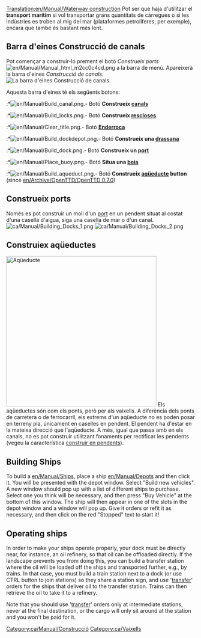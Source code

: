 [[Translation:en/Manual/Waterway construction]]
{{ca/Traducció|en/Manual/Waterway construction|70}}
{{ca/Manual/Taula de contingut}}
Pot ser que haja d'utilitzar el '''transport marítim''' si vol transportar grans quantitats de càrregues o si les indústries es troben al mig del mar (plataformes petrolíferes, per exemple), encara que també és bastant més lent.

==Barra d'eines Construcció de canals==
Pot començar a construir-lo prement el botó ''Construeix ports'' [[File:en/Manual/Manual html m2cc0c4cd.png]] a la barra de menú. Apareixerà la barra d'eines ''Construcció de canals''.
[[File:ca/Manual/Dock toolbar.png|center|frame|La barra d'eines ''Construcció de canals''.]]

Aquesta barra d'eines té els següents botons:
:*[[File:en/Manual/Build canal.png]].- Botó '''Construeix [[ca/Canals|canals]]'''
:*[[File:en/Manual/Build locks.png]].- Botó '''Construeix [[ca/Rescloses|rescloses]]'''
:*[[File:en/Manual/Clear title.png]].- Botó '''[[ca/Manual/Paisatge|Enderroca]]'''
:*[[File:en/Manual/Build dockdepot.png]].- Botó '''Construeix una [[ca/Manual/Cotxeres i depòsits|drassana]]'''
:*[[File:en/Manual/Build dock.png]].- Botó '''Construeix un [[ca/Molls|port]]'''
:*[[File:en/Manual/Place buoy.png]].- Botó '''Situa una [[ca/Boia|boia]]'''
:*[[File:en/Manual/Build aqueduct.png]].- Botó '''Construeix [[ca/Manual/Construcció de rutes marítimes#construeix-aqueductes|aqüeducte]] button''' (since [[en/Archive/OpenTTD/OpenTTD 0.7.0]])

==Construeix ports==
Només es pot construir un moll d'un [[ca/Port|port]] en un pendent situat al costat d'una casella d'aigua, siga una casella de mar o d'un canal.
[[File:ca/Manual/Building Docks 1.png|left]] [[File:ca/Manual/Building Docks 2.png]]

==Construiex aqüeductes==
[[File:en/Manual/Aqueduct.png|thumb|400px|Aqüeducte]]
Els aqüeductes són com els ponts, però per als vaixells. A diferència dels ponts de carretera o de ferrocarril, els extrems d'un aqüeducte no es poden posar en terreny pla, únicament en caselles en pendent. El pendent ha d'estar en la mateixa direcció que l'aqüeducte. A més, igual que passa amb en els canals, no es pot construir utilitzant fonaments per rectificar les pendents (vegeu la característica [[ca/Construir en pendents|construir en pendents]]).<br style="clear:both;">

{{ca/Pendent de traducció}}

==Building Ships==
To build a [[en/Manual/Ships]], place a ship [[en/Manual/Depots]] and then click it. You will be presented with the depot window. Select "Build new vehicles". A new window should pop up with a list of different ships to purchase. Select one you think will be necessary, and then press "Buy Vehicle" at the bottom of this window. The ship will then appear in one of the slots in the depot window and a window will pop up. Give it orders or refit it as necessary, and then click on the red "Stopped" text to start it!

==Operating ships==
In order to make your ships operate properly, your dock must be directly near, for instance, an oil refinery, so that oil can be offloaded directly. If the landscape prevents you from doing this, you can build a transfer station where the oil will be loaded off the ships and transported further, e.g., by trains. In that case, you must build a train station next to a dock (or use CTRL button to join stations) so they share a station sign, and use '[[en/Manual/Orders#transfer|transfer]]' orders for the ships that deliver oil to the transfer station. Trains can then retrieve the oil to take it to a refinery.

Note that you should use '[[en/Manual/Orders#transfer|transfer]]' orders only at intermediate stations, never at the final destination, or the cargo will only sit around at the station and you won't be paid for it.
[[Category:ca/Manual/Construcció]]
[[Category:ca/Vaixells]]